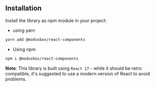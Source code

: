 
<Meta title="Documentation/How To Install"/>

## Installation

Install the library as npm module in your project:

- using yarn
```bash
yarn add @modusbox/react-components
```

- Using npm
```bash
npm i @modusbox/react-components
```

**Note**: This library is built using `React 17` - while it should be retro compatible, it's suggested to use a modern version of React to avoid problems.